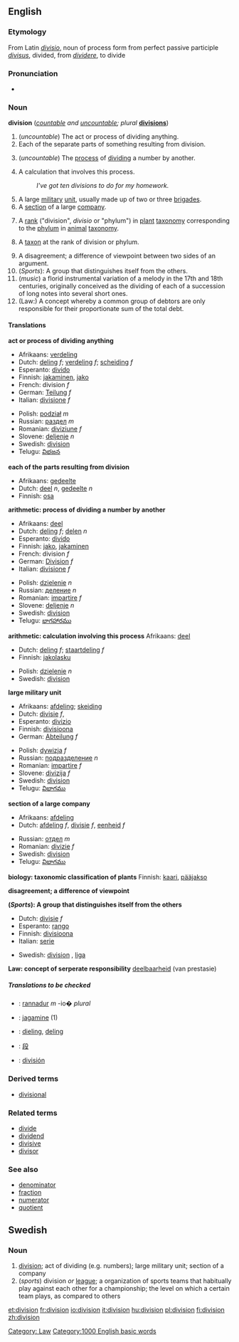{{see|división}}
==English==

===Etymology===
From Latin ''[[divisio]]'', noun of process form from perfect passive participle ''[[divisus]]'', divided, from ''[[dividere]]'', to divide

===Pronunciation===
*{{audio|en-us-division.ogg|Audio (US)}}

===Noun===
'''division''' (''[[countable]] and [[uncountable]]; plural'' '''[[divisions]]''')

#(''uncountable'') The act or process of dividing anything.
#Each of the separate parts of something resulting from division.
#{{arithmetic}} (''uncountable'') The [[process]] of [[divide|dividing]] a number by another.
#{{arithmetic}} A calculation that involves this process.
#:''I've got ten divisions to do for my homework.''
#A large [[military]] [[unit]], usually made up of two or three [[brigade]]s.
#A [[section]] of a large [[company]].
#{{botany}} A [[rank]] ("division", ''divisio'' or "phylum") in [[plant]] [[taxonomy]] corresponding to the [[phylum]] in [[animal]] [[taxonomy]].
#{{botany}} A [[taxon]] at the rank of division or phylum.
#A disagreement; a difference of viewpoint between two sides of an argument.
#(''Sports''): A group that distinguishes itself from the others.
#(''music'') a florid instrumental variation of a melody in the 17th and 18th centuries, originally conceived as the dividing of each of a succession of long notes into several short ones.
#(Law:) A concept whereby a common group of debtors are only responsible for their proportionate sum of the total debt.

====Translations====

'''act or process of dividing anything'''
{{top}}
*Afrikaans: [[verdeling]]
*Dutch: [[deling]] ''f''; [[verdeling]] ''f''; [[scheiding]] ''f''
*Esperanto: [[divido]]
*Finnish: [[jakaminen]], [[jako]]
*French: division ''f''
*German: [[Teilung]] ''f''
*Italian: [[divisione]] ''f''
{{mid}}
*Polish: [[podział]] ''m''
*Russian: [[раздел]] ''m''
*Romanian: [[diviziune]] ''f''
*Slovene: [[deljenje]] ''n''
*Swedish: [[division#Swedish|division]] {{c}}
*Telugu: [[విభజన]] 
{{bottom}}

'''each of the parts resulting from division'''
{{top}}
*Afrikaans: [[gedeelte]]
*Dutch: [[deel]] ''n'', [[gedeelte]] ''n''
*Finnish: [[osa]]
{{mid}}
{{bottom}}

'''arithmetic: process of dividing a number by another'''
{{top}}
*Afrikaans: [[deel]]
*Dutch: [[deling]] ''f'';  [[delen]] ''n''
*Esperanto: [[divido]]
*Finnish: [[jako]], [[jakaminen]]
*French: division ''f''
*German: [[Division]] ''f''
*Italian: [[divisione]] ''f''
{{mid}}
*Polish: [[dzielenie]] ''n''
*Russian: [[деление]] ''n''
*Romanian: [[impartire]] ''f''
*Slovene: [[deljenje]] ''n''
*Swedish: [[division#Swedish|division]] {{c}}
*Telugu: [[భాగహారము]]
{{bottom}}

'''arithmetic: calculation involving this process'''
{{top}}
Afrikaans: [[deel]]
*Dutch: [[deling]] ''f''; [[staartdeling]] ''f''
*Finnish: [[jakolasku]]
{{mid}}
*Polish: [[dzielenie]] ''n''
*Swedish: [[division#Swedish|division]] {{c}}
{{bottom}}

'''large military unit'''
{{top}}
*Afrikaans: [[afdeling]]; [[skeiding]]
*Dutch: [[divisie]] ''f'',
*Esperanto: [[divizio]]
*Finnish: [[divisioona]]
*German: [[Abteilung]] ''f''
{{mid}}
*Polish: [[dywizja]] ''f''
*Russian: [[подразделение]] ''n''
*Romanian: [[impartire]] ''f''
*Slovene: [[divizija]] ''f''
*Swedish: [[division#Swedish|division]] {{c}}
*Telugu: [[విభాగము]]
{{bottom}}

'''section of a large company'''
{{top}}
*Afrikaans: [[afdeling]] 
*Dutch: [[afdeling]] ''f'', [[divisie]] ''f'', [[eenheid]] ''f''
{{mid}}
*Russian: [[отдел]] ''m''
*Romanian: [[divizie]] ''f''
*Swedish: [[division#Swedish|division]] {{c}}
*Telugu: [[విభాగము]]
{{bottom}}

'''biology: taxonomic classification of plants'''
{{top}}
Finnish: [[kaari]], [[pääjakso]]
{{mid}}
{{bottom}}

'''disagreement; a difference of viewpoint'''
{{top}}
{{mid}}
{{bottom}}

'''(''Sports''): A group that distinguishes itself from the others'''
{{top}}
*Dutch: [[divisie]] ''f''
*Esperanto: [[rango]]
*Finnish: [[divisioona]]
*Italian: [[serie]] {{f}}
{{mid}}
*Swedish: [[division#Swedish|division]] {{c}}, [[liga#Swedish|liga]] {{c}}
{{bottom}}

'''Law: concept of serperate responsibility'''
[[deelbaarheid]] (van prestasie)

=====Translations to be checked=====
<!--Remove this section once all of the translations below have been moved into the tables above.-->
{{checktrans}}
[[Category: Law]]
*{{ttbc|Breton}}: [[rannadur]] ''m'' -io� ''plural''
*{{ttbc|Estonian}}: [[jagamine]] (1)
*{{ttbc|Frisian}}: [[dieling]], [[deling]]
*{{ttbc|CJKV Characters}}: [[段]]
*{{ttbc|Spanish}}: [[división]] {{f}}

===Derived terms===
*[[divisional]]

===Related terms===
*[[divide]]
*[[dividend]]
*[[divisive]]
*[[divisor]]

===See also===
*[[denominator]]
*[[fraction]]
*[[numerator]]
*[[quotient]]

[[Category:1000 English basic words]]

==Swedish==
===Noun===
{{sv-noun-reg-r-c|2=divisione}}

#[[division#English|division]]; act of dividing (e.g. numbers); large military unit; section of a company
#(''sports'') division ''or'' [[league]]; a organization of sports teams that habitually play against each other for a championship; the level on which a certain team plays, as compared to others

[[et:division]]
[[fr:division]]
[[io:division]]
[[it:division]]
[[hu:division]]
[[pl:division]]
[[fi:division]]
[[zh:division]]